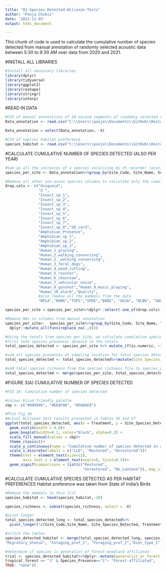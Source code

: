 ```yaml
---
title: "01-Species-Detected-Wilcoxon-Tests"
author: "Pooja Choksi"
date: '2022-11-03'
output: html_document

---
```

This chunk of code is used to calculate the cumulative number of species detected from manual annotation of randomly selected acoustic data between 5:30 to 9:30 AM over data from 2020 and 2021. 

#INSTALL ALL LIBRARIES

```r

#Install all necessary libraries 
library(dplyr)
library(tidyverse)
library(ggplot2)
library(reshape)
library(stringr)
library(interp)
```

#READ IN DATA

```r

#CSV of manual annotations of 10-second segments of randomly selected data for each sampling location (recorder location)
Data_annotation <- read.csv("C:\\Users\\pooja\\Documents\\GitHub\\Restoration-Soundscapes-RestEcol\\Winter2020-2021-data-annotation-merged.csv")

Data_annotation = select(Data_annotation, -X)

#CSV of species habitat preference
species_habitat <- read.csv("C:\\Users\\pooja\\Documents\\GitHub\\Restoration-Soundscapes-RestEcol\\Bird_Mammal_Species_List_Mandla_20211211.csv")


```

#CALCULATE CUMULATIVE NUMBER OF SPECIES DETECTED (ALSO PER YEAR)

```r

#Sum up all the instances of a species vocalizing by th recorder location
species_per_site <- Data_annotation%>%group_by(Site_Code, Site_Name, Season, Treatment)%>% summarise(across(where(is.numeric), sum))

#Remove all other non-avian species columns to calculate only the cumulative number of bird species per site  
drop.cols <- c("Uniqueid",
               "X ",
               "Insect_sp_1", 
               "Insect_sp_2",
               "Insect_sp_3",
               "Insect_sp_4",
               "Insect_sp_5", 
               "Insect_sp_6",
               "Insect_sp_7",
               "Insect_sp_8","SD_card",
               "Amphibian_Presence",
               "Amphibian_sp_1",
               "Amphibian_sp_2",
               "Amphibian_sp_3", 
               "Human_1_grazing",
               "Human_2_walking_conversing",
               "Human_2._walking_conversing",
               "Human_3_feral_dogs",
               "Human_4_wood_cutting",
               "Human_5_rooster",
               "Human_6_chainsaw",
               "Human_7_vehicular_noise",
               "Human_8_gunshot","Human_9_music_playing",
               "Human_10_alarm","Quality",
               #also remove all the mammals from the data
               "NPLA","RHMA","TSPS","SPDE","BADE", "GOJA", "BLBU", "GAUR", "Rain_Wind","WIBO", "SADE")

species_per_site <-species_per_site%>%dplyr::select(-one_of(drop.cols))

#Remove NAs in columns from manual annotation
species_per_site<-  species_per_site%>%group_by(Site_Code, Site_Name, Treatment, Season)%>%
  dplyr::mutate_all(funs(replace_na(.,0)))

#Using the totals from species_per_Site, we calculate cumulative species detected per year
#first note species presence/ absence in the totals
total_species_detected <- species_per_site %>% mutate_if(is.numeric, ~1 * (. > 0))

#sum all species presences at sampling location for total species detected per year
total_species_detected <- total_species_detected%>%mutate(Site_Species_Detected= rowSums(across(where(is.numeric))))

#add total species richness from the species richness file to species_per_site file 
total_species_detected <- merge(species_per_site, total_species_detected[,c("Site_Species_Detected", "Site_Code", "Season")],by.x= c("Site_Code", "Season"), by.y= c("Site_Code", "Season"))

```

#FIGURE 3(A) CUMULATIVE NUMBER OF SPECIES DETECTED 

```r
#FIG 3A: Cumulative number of species detected

#colour blind friendly palette
cbp <- c("#999999", "#E69F00", "#56B4E9")

#Plot Fig 3A 
#Actual Wilcoxon test results presented in Tables S6 and S7
ggplot(total_species_detected, aes(x = Treatment, y = Site_Species_Detected, fill = Treatment)) +
  geom_violin(width = 0.8)+
  geom_boxplot(width=0.1, color="black", alpha=0.2) + 
  scale_fill_manual(values = cbp)+
  theme_classic()+
  scale_y_continuous(name = "Cumulative number of species detected in acoustic data", breaks=seq(0, 80, 10)) +
  scale_x_discrete(labels = c("LLD", "Restored", "Unrestored"))+
  theme(text = element_text(size=12),
        axis.text.x = element_text(angle=0, hjust=0.5))+
  geom_signif(comparisons = list(c("Restored", 
                                   "Unrestored", "No_Lantana")), map_signif_level=TRUE)

```

#CALCULATE CUMULATIVE SPECIES DETECTED AS PER HABITAT PREFERENCES 
Habitat preference was taken from State of India's Birds 

```r

#Remove the mammals in this list 
species_habitat <- head(species_habitat,-10)

species_richness <- subset(species_richness, select = -X)

#pivot longer
total_species_detected_long <- total_species_detected%>%
  pivot_longer(!c(Site_Code,Site_Name, Site_Species_Detected, Treatment, Season), names_to = "Species_Code", values_to = "Species_Presence")

#stitch the tables
species_detected_habitat <- merge(total_species_detected_long, species_habitat[,c("Name_Code", "Habitat_specialization",
"Migratory_Status", "Foraging_pref_1", "Foraging_pref_2","Diet_type_1", "Diet_type_2")], by.x = "Species_Code", by.y = "Name_Code")

#determine if species is generalist of forest-woodland affiliated 
trial <- species_detected_habitat%>%dplyr::mutate(generalist_or_forest = case_when(generalist == "1" & Species_Presence=="1" ~"Generalist", woodland == "1" & Species_Presence=="1" ~"Forest-affiliated",
tropical_forest == "1" & Species_Presence=="1"~ "Forest-affiliated",
TRUE~ "none"))




```
